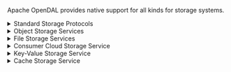 Apache OpenDAL provides native support for all kinds for storage systems.

<details>
<summary>Standard Storage Protocols</summary>

- ftp: FTP and FTPS
- http: HTTP read-only services
- sftp: [SFTP](https://datatracker.ietf.org/doc/html/draft-ietf-secsh-filexfer-02) services *being worked on*
- webdav: [WebDAV](https://datatracker.ietf.org/doc/html/rfc4918) Service

</details>

<details>
<summary>Object Storage Services</summary>

- azblob: [Azure Storage Blob](https://azure.microsoft.com/en-us/services/storage/blobs/) services
- gcs: [Google Cloud Storage](https://cloud.google.com/storage) Service
- obs: [Huawei Cloud Object Storage](https://www.huaweicloud.com/intl/en-us/product/obs.html) Service (OBS)
- oss: [Aliyun Object Storage Service](https://www.aliyun.com/product/oss) (OSS)
- s3: [AWS S3](https://aws.amazon.com/s3/) alike services
- supabase: [Supabase Storage](https://supabase.com/docs/guides/storage) Service *being worked on*
- wasabi: [Wasabi](https://wasabi.com/) Cloud Storage

</details>

<details>
<summary>File Storage Services</summary>

- fs: POSIX alike file system
- azdfs: [Azure Data Lake Storage Gen2](https://azure.microsoft.com/en-us/products/storage/data-lake-storage/) services (As known as [abfs](https://learn.microsoft.com/en-us/azure/storage/blobs/data-lake-storage-abfs-driver))
- hdfs: [Hadoop Distributed File System](https://hadoop.apache.org/docs/r3.3.4/hadoop-project-dist/hadoop-hdfs/HdfsDesign.html)(HDFS)
- ipfs: [InterPlanetary File System](https://ipfs.tech/) HTTP Gateway
- ipmfs: [InterPlanetary File System](https://ipfs.tech/) MFS API *being worked on*
- webhdfs: [WebHDFS](https://hadoop.apache.org/docs/stable/hadoop-project-dist/hadoop-hdfs/WebHDFS.html) Service

</details>

<details>
<summary>Consumer Cloud Storage Service</summary>

- gdrive: [Google Drive](https://www.google.com/drive/) *being worked on*
- onedrive: [OneDrive](https://www.microsoft.com/en-us/microsoft-365/onedrive/online-cloud-storage) *being worked on*

</details>

<details>
<summary>Key-Value Storage Service</summary>

- cacache: [cacache](https://crates.io/crates/cacache) backend
- dashmap: [dashmap](https://github.com/xacrimon/dashmap) backend
- memory: In memory backend
- persy: [persy](https://crates.io/crates/persy) backend
- redis: [Redis](https://redis.io/) services
- rocksdb: [RocksDB](http://rocksdb.org/) services
- sled: [sled](https://crates.io/crates/sled) backend
- redb: [redb](https://crates.io/crates/redb) backend

</details>

<details>
<summary>Cache Storage Service</summary>

- ghac: [Github Action Cache](https://docs.github.com/en/actions/using-workflows/caching-dependencies-to-speed-up-workflows) Service
- memcached: [Memcached](https://memcached.org/) service
- mini_moka: [Mini Moka](https://github.com/moka-rs/mini-moka) backend
- moka: [Moka](https://github.com/moka-rs/moka) backend
- vercel_artifacts: [Vercel Remote Caching](https://vercel.com/docs/concepts/monorepos/remote-caching) Service *being worked on*

</details>
